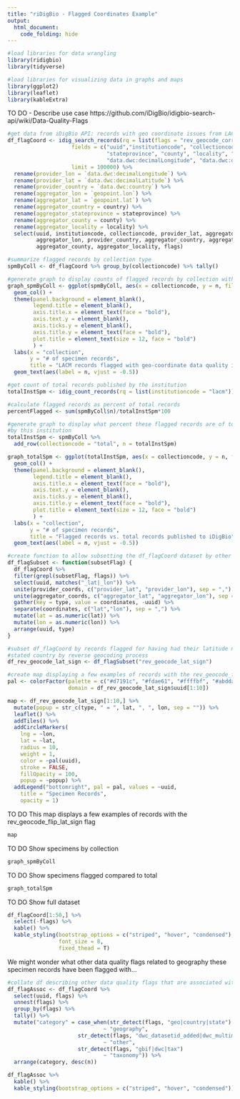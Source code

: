 ```yaml
---
title: "riDigBio - Flagged Coordinates Example"
output:
  html_document:
    code_folding: hide
---
```


```r
#load libraries for data wrangling
library(ridigbio)
library(tidyverse)

#load libraries for visualizing data in graphs and maps
library(ggplot2)
library(leaflet)
library(kableExtra)
```

TO DO - Describe use case
https://github.com/iDigBio/idigbio-search-api/wiki/Data-Quality-Flags

```r
#get data from iDigBio API: records with geo coordinate issues from LACM
df_flagCoord <- idig_search_records(rq = list(flags = "rev_geocode_corrected", institutioncode = "lacm"),
                    fields = c("uuid","institutioncode", "collectioncode", "country", "data.dwc:country",
                               "stateprovince", "county", "locality", "geopoint",
                               "data.dwc:decimalLongitude", "data.dwc:decimalLatitude", "flags"),
                    limit = 100000) %>% 
  rename(provider_lon = `data.dwc:decimalLongitude`) %>% 
  rename(provider_lat = `data.dwc:decimalLatitude`) %>%
  rename(provider_country = `data.dwc:country`) %>%
  rename(aggregator_lon = `geopoint.lon`) %>%
  rename(aggregator_lat = `geopoint.lat`) %>%
  rename(aggregator_country = country) %>%
  rename(aggregator_stateprovince = stateprovince) %>%
  rename(aggregator_county = county) %>%
  rename(aggregator_locality = locality) %>% 
  select(uuid, institutioncode, collectioncode, provider_lat, aggregator_lat, provider_lon,
         aggregator_lon, provider_country, aggregator_country, aggregator_stateprovince,
         aggregator_county, aggregator_locality, flags)

#summarize flagged records by collection type
spmByColl <- df_flagCoord %>% group_by(collectioncode) %>% tally()

#generate graph to display counts of flagged records by collection within the institution
graph_spmByColl <- ggplot(spmByColl, aes(x = collectioncode, y = n, fill = collectioncode)) +
  geom_col() +
  theme(panel.background = element_blank(),
        legend.title = element_blank(),
        axis.title.x = element_text(face = "bold"),
        axis.text.y = element_blank(),
        axis.ticks.y = element_blank(),
        axis.title.y = element_text(face = "bold"),
        plot.title = element_text(size = 12, face = "bold")
        ) +
  labs(x = "collection", 
       y = "# of specimen records",
       title = "LACM records flagged with geo-coordinate data quality issues by iDigBio") +
  geom_text(aes(label = n, vjust = -0.5))

#get count of total records published by the institution
totalInstSpm <- idig_count_records(rq = list(institutioncode = "lacm"))

#calculate flagged records as percent of total records
percentFlagged <- sum(spmByColl$n)/totalInstSpm*100

#generate graph to display what percent these flagged records are of total records published 
#by this institution
totalInstSpm <- spmByColl %>% 
  add_row(collectioncode = "total", n = totalInstSpm)

graph_totalSpm <- ggplot(totalInstSpm, aes(x = collectioncode, y = n, fill = collectioncode)) +
  geom_col() +
  theme(panel.background = element_blank(),
        legend.title = element_blank(),
        axis.title.x = element_text(face = "bold"),
        axis.text.y = element_blank(),
        axis.ticks.y = element_blank(),
        axis.title.y = element_text(face = "bold"),
        plot.title = element_text(size = 12, face = "bold")
        ) +
  labs(x = "collection", 
       y = "# of specimen records",
       title = "Flagged records vs. total records published to iDigBio") +
  geom_text(aes(label = n, vjust = -0.5))

#create function to allow subsetting the df_flagCoord dataset by other flags found on these records
df_flagSubset <- function(subsetFlag) {
  df_flagCoord %>% 
  filter(grepl(subsetFlag, flags)) %>% 
  select(uuid, matches("_lat|_lon")) %>% 
  unite(provider_coords, c("provider_lat", "provider_lon"), sep = ",") %>% 
  unite(aggregator_coords, c("aggregator_lat", "aggregator_lon"), sep = ",") %>% 
  gather(key = type, value = coordinates, -uuid) %>% 
  separate(coordinates, c("lat","lon"), sep = ",") %>% 
  mutate(lat = as.numeric(lat)) %>% 
  mutate(lon = as.numeric(lon)) %>% 
  arrange(uuid, type)
}

#subset df_flagCoord by records flagged for having had their latitude negated to place point in
#stated country by reverse geocoding process
df_rev_geocode_lat_sign <- df_flagSubset("rev_geocode_lat_sign")

#create map displaying a few examples of records with the rev_geocode_flip_lat_sign flag
pal <- colorFactor(palette = c("#d7191c", "#fdae61", "#ffffbf", "#abdda4", "#2b83ba"),
                   domain = df_rev_geocode_lat_sign$uuid[1:10])

map <- df_rev_geocode_lat_sign[1:10,] %>% 
  mutate(popup = str_c(type, " = ", lat, ", ", lon, sep = "")) %>% 
  leaflet() %>%
  addTiles() %>% 
  addCircleMarkers(
    lng = ~lon,
    lat = ~lat,
    radius = 10,
    weight = 1,
    color = ~pal(uuid),
    stroke = FALSE,
    fillOpacity = 100,
    popup = ~popup) %>% 
  addLegend("bottomright", pal = pal, values = ~uuid,
    title = "Specimen Records",
    opacity = 1)
```
TO DO This map displays a few examples of records with the rev_geocode_flip_lat_sign flag
```r
map
```

TO DO Show specimens by collection
```r
graph_spmByColl
```

TO DO Show specimens flagged compared to total
```r
graph_totalSpm
```

TO DO Show full dataset
```r
df_flagCoord[1:50,] %>% 
  select(-flags) %>% 
  kable() %>% 
  kable_styling(bootstrap_options = c("striped", "hover", "condensed"),
                font_size = 8,
                fixed_thead = T)
```

We might wonder what other data quality flags related to geography these specimen records have been flagged with...
```r
#collate df describing other data quality flags that are associated with this one
df_flagAssoc <- df_flagCoord %>% 
  select(uuid, flags) %>% 
  unnest(flags) %>% 
  group_by(flags) %>% 
  tally() %>% 
  mutate("category" = case_when(str_detect(flags, "geo|country|state")
                              ~ "geography",
                      str_detect(flags, "dwc_datasetid_added|dwc_multimedia_added|datecollected_bounds")
                              ~ "other",
                      str_detect(flags, "gbif|dwc|tax")
                              ~ "taxonomy")) %>% 
  arrange(category, desc(n))

df_flagAssoc %>% 
  kable() %>% 
  kable_styling(bootstrap_options = c("striped", "hover", "condensed"))
```
